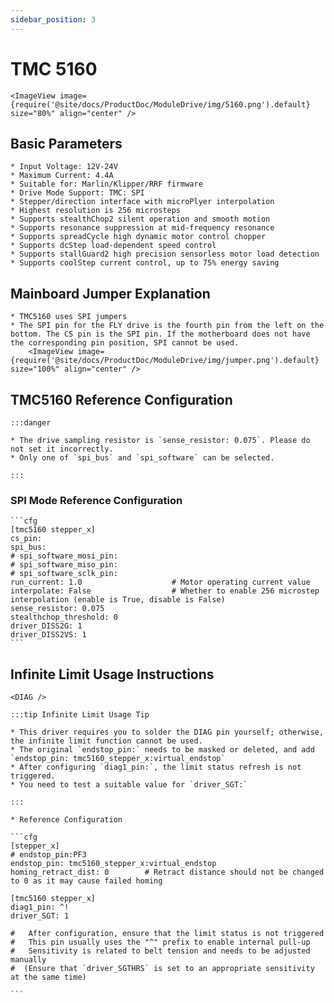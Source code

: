 ```yaml
---
sidebar_position: 3
---
```








# TMC 5160

    <ImageView image={require('@site/docs/ProductDoc/ModuleDrive/img/5160.png').default} size="80%" align="center" />

## Basic Parameters

    * Input Voltage: 12V-24V
    * Maximum Current: 4.4A
    * Suitable for: Marlin/Klipper/RRF firmware
    * Drive Mode Support: TMC: SPI
    * Stepper/direction interface with microPlyer interpolation
    * Highest resolution is 256 microsteps
    * Supports stealthChop2 silent operation and smooth motion
    * Supports resonance suppression at mid-frequency resonance
    * Supports spreadCycle high dynamic motor control chopper
    * Supports dcStep load-dependent speed control
    * Supports stallGuard2 high precision sensorless motor load detection
    * Supports coolStep current control, up to 75% energy saving

## Mainboard Jumper Explanation

    * TMC5160 uses SPI jumpers
    * The SPI pin for the FLY drive is the fourth pin from the left on the bottom. The CS pin is the SPI pin. If the motherboard does not have the corresponding pin position, SPI cannot be used.
        <ImageView image={require('@site/docs/ProductDoc/ModuleDrive/img/jumper.png').default} size="100%" align="center" />


## TMC5160 Reference Configuration

    :::danger

    * The drive sampling resistor is `sense_resistor: 0.075`. Please do not set it incorrectly.
    * Only one of `spi_bus` and `spi_software` can be selected.
    
    :::

### SPI Mode Reference Configuration

    ```cfg
    [tmc5160 stepper_x]
    cs_pin:
    spi_bus:
    # spi_software_mosi_pin:
    # spi_software_miso_pin:
    # spi_software_sclk_pin: 
    run_current: 1.0                    # Motor operating current value
    interpolate: False                  # Whether to enable 256 microstep interpolation (enable is True, disable is False)
    sense_resistor: 0.075
    stealthchop_threshold: 0
    driver_DISS2G: 1
    driver_DISS2VS: 1
    ```

## Infinite Limit Usage Instructions

    <DIAG />

    :::tip Infinite Limit Usage Tip

    * This driver requires you to solder the DIAG pin yourself; otherwise, the infinite limit function cannot be used.
    * The original `endstop_pin:` needs to be masked or deleted, and add `endstop_pin: tmc5160_stepper_x:virtual_endstop`
    * After configuring `diag1_pin:`, the limit status refresh is not triggered.
    * You need to test a suitable value for `driver_SGT:`

    :::

    * Reference Configuration

    ```cfg
    [stepper_x]
    # endstop_pin:PF3
    endstop_pin: tmc5160_stepper_x:virtual_endstop
    homing_retract_dist: 0        # Retract distance should not be changed to 0 as it may cause failed homing

    [tmc5160 stepper_x]
    diag1_pin: ^!
    driver_SGT: 1

    #   After configuration, ensure that the limit status is not triggered
    #   This pin usually uses the "^" prefix to enable internal pull-up
    #   Sensitivity is related to belt tension and needs to be adjusted manually
    #  (Ensure that `driver_SGTHRS` is set to an appropriate sensitivity at the same time)

    ```